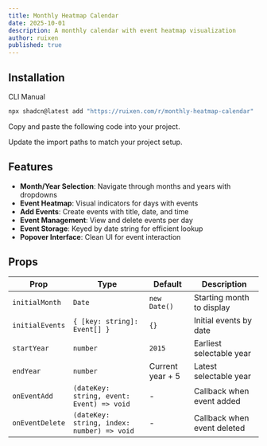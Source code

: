 ```yaml
---
title: Monthly Heatmap Calendar
date: 2025-10-01
description: A monthly calendar with event heatmap visualization
author: ruixen
published: true
---
```


<ComponentPreview name="monthly-heatmap-calendar-demo" />

## Installation

<Tabs defaultValue="cli">

<TabsList>
  <TabsTrigger value="cli">CLI</TabsTrigger>
  <TabsTrigger value="manual">Manual</TabsTrigger>
</TabsList>
<TabsContent value="cli">

```bash
npx shadcn@latest add "https://ruixen.com/r/monthly-heatmap-calendar"
```

</TabsContent>

<TabsContent value="manual">

<Steps>

<Step>Copy and paste the following code into your project.</Step>

<ComponentSource name="monthly-heatmap-calendar" />

<Step>Update the import paths to match your project setup.</Step>

</Steps>

</TabsContent>

</Tabs>

## Features

- **Month/Year Selection**: Navigate through months and years with dropdowns
- **Event Heatmap**: Visual indicators for days with events
- **Add Events**: Create events with title, date, and time
- **Event Management**: View and delete events per day
- **Event Storage**: Keyed by date string for efficient lookup
- **Popover Interface**: Clean UI for event interaction

## Props

| Prop            | Type                                       | Default          | Description                 |
| --------------- | ------------------------------------------ | ---------------- | --------------------------- |
| `initialMonth`  | `Date`                                     | `new Date()`     | Starting month to display   |
| `initialEvents` | `{ [key: string]: Event[] }`               | `{}`             | Initial events by date      |
| `startYear`     | `number`                                   | `2015`           | Earliest selectable year    |
| `endYear`       | `number`                                   | Current year + 5 | Latest selectable year      |
| `onEventAdd`    | `(dateKey: string, event: Event) => void`  | -                | Callback when event added   |
| `onEventDelete` | `(dateKey: string, index: number) => void` | -                | Callback when event deleted |
